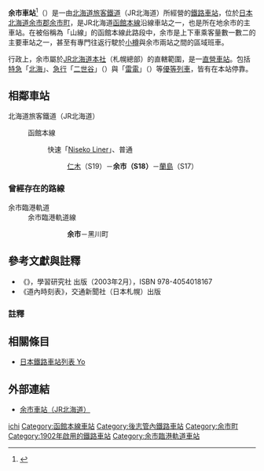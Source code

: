 {{noteTA
|T=zh-tw:余市車站;zh-hk:余市站;zh-cn:余市站;
|1=zh-tw:余市車站;zh-hk:余市站;zh-cn:余市站;
}}
{{日本車站資訊
|公司色 = #2cb431
|文字色 = 
|站名 = 余市車站
|圖片 =余市駅 2015年3月 (16518658819).jpg
|pxl = 
|圖片說明 =車站入口
|日文原名 =余市
|平假名 =よいち
|羅馬拼音 =  Yoichi
|副站名 = 
|所屬公司 = [[北海道旅客鐵道|北海道旅客鐵道]]（JR北海道）
|電報略號 =イチ
|車站編號 ={{車站編號c|#ed1c23|S18}}
|所在地 = [[北海道|北海道]][[余市郡|余市郡]][[余市町|余市町]]黑川町5丁目43
|車站構造 = [[地面車站|地面車站]]
|月台配置 =2面3線
|所屬路線 = {{color|#ed1c23|■}}[[函館本線|函館本線]]
|前一站 =S19 [[仁木車站|仁木]]
|前一站距離=4.4
|後一站距離=5.3
|後一站 =[[蘭島車站|蘭島]] S17
|距離 =232.6
|起點站 = [[函館車站|函館]]
|啟用年月日 = 1902年（[[明治|明治]]35年）12月10日
|廢站年月日 =
|乘客人數= 621 
|上下車人次 =
|統計年度 =2013年
|轉車 =
|備註 =站員配置車站<br>設有[[綠窗口|綠窗口]]
}}
{{日本車站資訊
|公司色 = #ccc
|文字色 = #000
|站名 = 余市站
|日文原名 = 余市
|平假名 = よいち
|羅馬拼音 = Yoichi
|後一站 = 黑川町
|所屬公司 = {{link-ja|余市臨港軌道|余市臨港軌道}}
|所屬路線 = 余市臨港軌道線
|距離 = 0.0
|起點站 = 余市
|車站構造 = 地面車站
|啟用年月日 = 1933年（[[昭和|昭和]]8年）5月10日
|廢站年月日 = 1940年（昭和15年）7月25日
}}
'''余市車站'''<ref>{{cite web|url=http://www2.jrhokkaido.co.jp/global/chinese/ttable/route_map.pdf|title=JR北海道 鐵道路線圖|publisher=北海道旅客鐵道|deadurl=yes|archiveurl=https://web.archive.org/web/20170109123210/http://www2.jrhokkaido.co.jp/global/chinese/ttable/route_map.pdf|archivedate=2017-01-09|accessdate=2017-02-23}}</ref>（{{jpn|j=余市駅|hg=よいちえき|rm=Yoichi eki|f=y}}）是一由[[北海道旅客鐵道|北海道旅客鐵道]]（JR北海道）所經營的[[鐵路車站|鐵路車站]]，位於[[日本|日本]][[北海道|北海道]][[余市郡|余市郡]][[余市町|余市町]]，是JR北海道[[函館本線|函館本線]]沿線車站之一，也是所在地余市的主車站。在被俗稱為「山線」的函館本線此路段中，余市是上下車乘客量數一數二的主要車站之一，甚至有專門往返行駛於[[小樽車站|小樽]]與余市兩站之間的區域班車。

行政上，余市屬於[[北海道旅客鐵道本社|JR北海道本社]]（札幌總部）的直轄範圍，是一[[直營車站|直營車站]]。包括[[特急列車|特急]]「[[北海號列車|北海]]」、[[急行列車|急行]]「[[二世谷快車|二世谷]]」（{{lang|ja|ニセコ}}）與「[[雷電號列車|雷電]]」（{{lang|ja|らいでん}}）等[[優等列車|優等列車]]，皆有在本站停靠。

==相鄰車站==
; 北海道旅客鐵道（JR北海道）
: {{color|#ed1c23|■}}函館本線
:: 快速「[[二世谷快車|Niseko Liner]]」、普通
::: [[仁木站|仁木]]（S19）－'''余市（S18）'''－[[蘭島站|蘭島]]（S17）

=== 曾經存在的路線 ===
; 余市臨港軌道
: 余市臨港軌道線
::: '''余市'''－黑川町

==參考文獻與註釋==
* 《{{lang|ja|JR全線・全駅舎 東日本編}}》，學習研究社 出版（2003年2月），ISBN 978-4054018167
* 《道內時刻表》，交通新聞社（日本札幌）出版
===註釋===
<references/>

==相關條目==
* [[日本鐵路車站列表_Yo|日本鐵路車站列表 Yo]]

==外部連結==
* {{ja}}[http://www.jrhokkaido.co.jp/network/barrier/045/yoichi.html 余市車站（JR北海道）] {{Wayback|url=http://www.jrhokkaido.co.jp/network/barrier/045/yoichi.html |date=20170921002440 }}

{{函館本線2}}

{{DEFAULTSORT:Yoichi}}
[[Category:日本鐵路車站_Yo|ichi]]
[[Category:函館本線車站|Category:函館本線車站]]
[[Category:後志管內鐵路車站|Category:後志管內鐵路車站]]
[[Category:余市町|Category:余市町]]
[[Category:1902年啟用的鐵路車站|Category:1902年啟用的鐵路車站]]
[[Category:余市臨港軌道車站|Category:余市臨港軌道車站]]